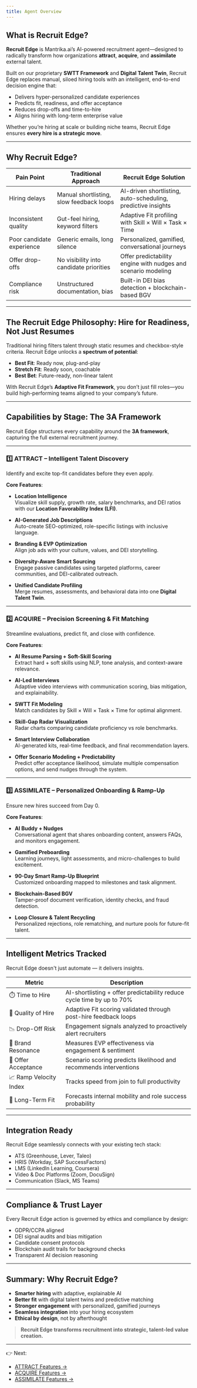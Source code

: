```yaml
---
title: Agent Overview
---
```


## What is Recruit Edge?

**Recruit Edge** is Mantrika.ai’s AI-powered recruitment agent—designed to radically transform how organizations **attract**, **acquire**, and **assimilate** external talent.

Built on our proprietary **SWTT Framework** and **Digital Talent Twin**, Recruit Edge replaces manual, siloed hiring tools with an intelligent, end-to-end decision engine that:
- Delivers hyper-personalized candidate experiences
- Predicts fit, readiness, and offer acceptance
- Reduces drop-offs and time-to-hire
- Aligns hiring with long-term enterprise value

Whether you’re hiring at scale or building niche teams, Recruit Edge ensures **every hire is a strategic move**.

---

## Why Recruit Edge?

| Pain Point | Traditional Approach | Recruit Edge Solution |
|------------|----------------------|------------------------|
| Hiring delays | Manual shortlisting, slow feedback loops | AI-driven shortlisting, auto-scheduling, predictive insights |
| Inconsistent quality | Gut-feel hiring, keyword filters | Adaptive Fit profiling with Skill × Will × Task × Time |
| Poor candidate experience | Generic emails, long silence | Personalized, gamified, conversational journeys |
| Offer drop-offs | No visibility into candidate priorities | Offer predictability engine with nudges and scenario modeling |
| Compliance risk | Unstructured documentation, bias | Built-in DEI bias detection + blockchain-based BGV |

---

## The Recruit Edge Philosophy: Hire for Readiness, Not Just Resumes

Traditional hiring filters talent through static resumes and checkbox-style criteria. Recruit Edge unlocks a **spectrum of potential**:

- **Best Fit**: Ready now, plug-and-play
- **Stretch Fit**: Ready soon, coachable
- **Best Bet**: Future-ready, non-linear talent

With Recruit Edge’s **Adaptive Fit Framework**, you don’t just fill roles—you build high-performing teams aligned to your company’s future.

---

## Capabilities by Stage: The 3A Framework

Recruit Edge structures every capability around the **3A framework**, capturing the full external recruitment journey.

---

### 1️⃣ ATTRACT – Intelligent Talent Discovery

Identify and excite top-fit candidates before they even apply.

**Core Features**:
- **Location Intelligence**  
  Visualize skill supply, growth rate, salary benchmarks, and DEI ratios with our **Location Favorability Index (LFI)**.

- **AI-Generated Job Descriptions**  
  Auto-create SEO-optimized, role-specific listings with inclusive language.

- **Branding & EVP Optimization**  
  Align job ads with your culture, values, and DEI storytelling.

- **Diversity-Aware Smart Sourcing**  
  Engage passive candidates using targeted platforms, career communities, and DEI-calibrated outreach.

- **Unified Candidate Profiling**  
  Merge resumes, assessments, and behavioral data into one **Digital Talent Twin**.

---

### 2️⃣ ACQUIRE – Precision Screening & Fit Matching

Streamline evaluations, predict fit, and close with confidence.

**Core Features**:
- **AI Resume Parsing + Soft-Skill Scoring**  
  Extract hard + soft skills using NLP, tone analysis, and context-aware relevance.

- **AI-Led Interviews**  
  Adaptive video interviews with communication scoring, bias mitigation, and explainability.

- **SWTT Fit Modeling**  
  Match candidates by Skill × Will × Task × Time for optimal alignment.

- **Skill-Gap Radar Visualization**  
  Radar charts comparing candidate proficiency vs role benchmarks.

- **Smart Interview Collaboration**  
  AI-generated kits, real-time feedback, and final recommendation layers.

- **Offer Scenario Modeling + Predictability**  
  Predict offer acceptance likelihood, simulate multiple compensation options, and send nudges through the system.

---

### 3️⃣ ASSIMILATE – Personalized Onboarding & Ramp-Up

Ensure new hires succeed from Day 0.

**Core Features**:
- **AI Buddy + Nudges**  
  Conversational agent that shares onboarding content, answers FAQs, and monitors engagement.

- **Gamified Preboarding**  
  Learning journeys, light assessments, and micro-challenges to build excitement.

- **90-Day Smart Ramp-Up Blueprint**  
  Customized onboarding mapped to milestones and task alignment.

- **Blockchain-Based BGV**  
  Tamper-proof document verification, identity checks, and fraud detection.

- **Loop Closure & Talent Recycling**  
  Personalized rejections, role rematching, and nurture pools for future-fit talent.

---

## Intelligent Metrics Tracked

Recruit Edge doesn't just automate — it delivers insights.

| Metric | Description |
|--------|-------------|
| ⏱️ Time to Hire | AI-shortlisting + offer predictability reduce cycle time by up to 70% |
| 🤝 Quality of Hire | Adaptive Fit scoring validated through post-hire feedback loops |
| 📉 Drop-Off Risk | Engagement signals analyzed to proactively alert recruiters |
| 🧲 Brand Resonance | Measures EVP effectiveness via engagement & sentiment |
| 💼 Offer Acceptance | Scenario scoring predicts likelihood and recommends interventions |
| 📈 Ramp Velocity Index | Tracks speed from join to full productivity |
| 🎯 Long-Term Fit | Forecasts internal mobility and role success probability |

---

## Integration Ready

Recruit Edge seamlessly connects with your existing tech stack:
- ATS (Greenhouse, Lever, Taleo)
- HRIS (Workday, SAP SuccessFactors)
- LMS (LinkedIn Learning, Coursera)
- Video & Doc Platforms (Zoom, DocuSign)
- Communication (Slack, MS Teams)

---

## Compliance & Trust Layer

Every Recruit Edge action is governed by ethics and compliance by design:
- GDPR/CCPA aligned
- DEI signal audits and bias mitigation
- Candidate consent protocols
- Blockchain audit trails for background checks
- Transparent AI decision reasoning

---

## Summary: Why Recruit Edge?

- **Smarter hiring** with adaptive, explainable AI  
- **Better fit** with digital talent twins and predictive matching  
- **Stronger engagement** with personalized, gamified journeys  
- **Seamless integration** into your hiring ecosystem  
- **Ethical by design**, not by afterthought  

> **Recruit Edge transforms recruitment into strategic, talent-led value creation.**

---

👉 Next:
- [ATTRACT Features →](/RecruitEdge/features/attract)
- [ACQUIRE Features →](/RecruitEdge/features/acquire)
- [ASSIMILATE Features →](/RecruitEdge/features/assimilate)
